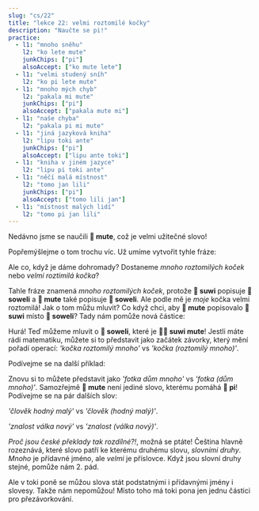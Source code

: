 ---
slug: "cs/22"
title: "lekce 22: velmi roztomilé kočky"
description: "Naučte se pi!"
practice:
  - l1: "mnoho sněhu"
    l2: "ko lete mute"
    junkChips: ["pi"]
    alsoAccept: ["ko mute lete"]
  - l1: "velmi studený sníh"
    l2: "ko pi lete mute"
  - l1: "mnoho mých chyb"
    l2: "pakala mi mute"
    junkChips: ["pi"]
    alsoAccept: ["pakala mute mi"]
  - l1: "naše chyba"
    l2: "pakala pi mi mute"
  - l1: "jiná jazyková kniha"
    l2: "lipu toki ante"
    junkChips: ["pi"]
    alsoAccept: ["lipu ante toki"]
  - l1: "kniha v jiném jazyce"
    l2: "lipu pi toki ante"
  - l1: "něčí malá místnost"
    l2: "tomo jan lili"
    junkChips: ["pi"]
    alsoAccept: ["tomo lili jan"]
  - l1: "místnost malých lidí"
    l2: "tomo pi jan lili"
---


Nedávno jsme se naučili **󱤼 mute**, což je velmi užitečné slovo!

Popřemýšlejme o tom trochu víc. Už umíme vytvořit tyhle fráze:

<List>
  <Word sl="soweli suwi" m="roztomilá kočka" />
  <Word sl="soweli mute" m="mnoho koček" />
  <Word sl="suwi mute" m="velmi roztomilý" />
</List>

Ale co, když je dáme dohromady? Dostaneme *mnoho roztomilých koček* nebo *velmi roztimilá kočka*?

<List>
  <Word sl="soweli suwi mute" m="mnoho roztomilých koček" />
</List>

Tahle fráze znamená *mnoho roztomilých koček*, protože **󱥦 suwi** popisuje **󱥢 soweli** a **󱤼 mute** také popisuje **󱥢 soweli**.
Ale podle mě je *moje* kočka velmi roztomilá! Jak o tom můžu mluvit? Co když chci, aby **󱤼 mute** popisovalo **󱥦 suwi** místo **󱥢 soweli**?
Tady nám pomůže nová částice:

<List>
  <Word sl="pi" m="částice, která seskupuje přídavná jména" />
  <Word sl="soweli pi suwi mute" m="velmi roztomilá kočka" />
</List>

Hurá! Teď můžeme mluvit o **󱥢 soweli**, které je **󱥦󱤼 suwi mute**!
Jestli máte rádi matematiku, můžete si to představit jako začátek závorky, který mění pořadí operací: *'kočka roztomilý mnoho'* vs *'kočka (roztomilý mnoho)'*.

Podívejme se na další příklad:

<List>
  <Word sl="sitelen tomo" m="fotka domu" />
  <Word sl="sitelen mute" m="fotky" />
  <Word sl="tomo mute" m="domy" />
  <Word sl="sitelen tomo mute" m="fotky domu" />
  <Word sl="sitelen pi tomo mute" m="fotka domů" />
</List>

Znovu si to můžete představit jako *'fotka dům mnoho'* vs *'fotka (dům mnoho)'*.
Samozřejmě **󱤼 mute** není jediné slovo, kterému pomáhá **󱥍 pi**! Podívejme se na pár dalších slov:

<List>
  <Word sl="jan pona" m="hodný člověk" />
  <Word sl="jan lili" m="malý člověk" />
  <Word sl="pona lili" m="trochu hodný" />
  <Word sl="jan pona lili" m="malý hodný člověk" />
  <Word sl="jan pi pona lili" m="trochu hodný člověk" />
</List>

*'člověk hodný malý'* vs *'člověk (hodný malý)'*.

<List>
  <Word sl="sona utala" m="válečné znalosti" />
  <Word sl="sona sin" m="nové znalosti" />
  <Word sl="utala sin" m="nová válka" />
  <Word sl="sona utala sin" m="nové válečné znalosti. znalost je nová." />
  <Word sl="sona pi utala sin" m="znalosti nové války. válka je nová." />
</List>

*'znalost válka nový'* vs *'znalost (válka nový)'*.

*Proč jsou české překlady tak rozdílné?!*, možná se ptáte! Čeština hlavně rozeznává, které slovo patří ke kterému druhému slovu, *slovními druhy*. *Mnoho* je přídavné jméno, ale *velmi* je příslovce. Když jsou slovní druhy stejné, pomůže nám 2. pád.

Ale v toki poně se můžou slova stát podstatnými i přídavnými jmény i slovesy. Takže nám nepomůžou! Místo toho má toki pona jen jednu částici pro přezávorkování.

<Practice exercises={frontmatter.practice} />
